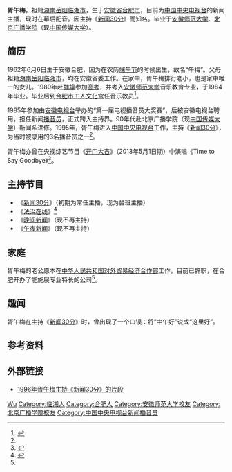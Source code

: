 {{blpsources|time=2020-12-01}}
{{藝人
|姓名     = 胥午梅
|類型     = 节目主持
|圖片     = 
|圖片簡介 = 
|本名     = 
|英文名   = 
|暱稱     = 
|其他藝名 = 
|國籍     = {{CHN-MLD}}
|民族     = [[汉族|汉族]]
|籍貫     = 
|出生日期 = {{birth date and age|1962|6|6}}
|出生地點 = {{CHN}}[[安徽省|安徽省]][[合肥市|合肥市]]
|逝世日期 = <!-- {{Death date and age|YYYY|MM|DD|YYYY|MM|DD}}（死亡在前，出生在后） -->
|逝世地點 = 
|籍贯 = [[湖南|湖南]][[岳阳|岳阳]][[临湘市|临湘市]]
|職業     = [[教员|教员]]、[[主持人|主持人]]
|語言     = [[汉语|汉语]]
|教育程度 = [[安徽师范大学|安徽师范大学]]音乐教育专业<br>北京广播学院（现[[中国传媒大学|中国传媒大学]]）新闻系
|配偶     = 已婚
|兒女     = 
|父母     = 
|代表作   = 
|活躍年代 = 1985年至今
|經紀公司 = 
|獎項     = 
|網站     = 
}}
'''胥午梅'''{{BD|1962年|6月6日|||catIdx= X胥}}，祖籍[[湖南|湖南]][[岳阳|岳阳]][[临湘市|临湘市]]，生于[[安徽省|安徽省]][[合肥市|合肥市]]，目前为[[中国中央电视台|中国中央电视台]]的新闻主播，现时在幕后配音。因主持《[[新闻30分|新闻30分]]》而知名。毕业于[[安徽师范大学|安徽师范大学]]、[[北京广播学院|北京广播学院]]（现[[中国传媒大学|中国传媒大学]]）。

== 简历 ==
1962年6月6日生于安徽合肥，因为在农历[[端午节|端午节]]的时候出生，故名“午梅”。父母祖籍[[湖南|湖南]][[岳阳|岳阳]][[临湘市|临湘市]]，均在安徽省委工作。在家中，胥午梅排行老小，也是家中唯一的女儿。1980年赴[[蚌埠|蚌埠]]参加[[中国高考|高考]]，并考入[[安徽师范大学|安徽师范大学]]音乐教育专业，于1984年毕业。毕业后到[[合肥市工人文化宫|合肥市工人文化宫]]任音乐教员<ref name="tvmao">{{cite news|title=胥午梅个人资料 |url=http://www.tvmao.com/star/JiwhNGY=/detail |publisher=电视猫 |accessdate=2015年2月22日}}</ref>。

1985年参加由[[安徽电视台|安徽电视台]]举办的“第一届电视播音员大奖赛”，后被安徽电视台聘用，担任新闻[[播音员|播音员]]，正式跨入主持界。90年代赴北京广播学院（现[[中国传媒大学|中国传媒大学]]）新闻系进修。1995年，胥午梅进入[[中国中央电视台|中国中央电视台]]工作，主持《[[新闻30分|新闻30分]]》，为当时被录用的3名播音员之一<ref name="tvmao"/>。

胥午梅亦曾在央视综艺节目《[[开门大吉|开门大吉]]》（2013年5月1日期）中演唱《Time to Say Goodbye》<ref>{{Cite web |url=http://xiyou.cntv.cn/v-e32c003c-b2d1-11e2-89a1-001e0bd5b3ca.html |title=胥午梅在《开门大吉》演唱《Time to Say Goodbye》的片段 |access-date=2015-02-23 |archive-url=https://web.archive.org/web/20160304093246/http://xiyou.cntv.cn/v-e32c003c-b2d1-11e2-89a1-001e0bd5b3ca.html |archive-date=2016-03-04 |dead-url=yes }}</ref>。

== 主持节目 ==
*《[[新闻30分|新闻30分]]》（初期为常任主播，现为替班主播）
*《[[法治在线|法治在线]]》<ref>{{Cite web |url=http://xiyou.cntv.cn/v-c227cd66-d401-11e2-b140-a4badb469111.html |title=胥午梅主持法治在线的片段 |access-date=2015-02-23 |archive-url=https://web.archive.org/web/20160304190035/http://xiyou.cntv.cn/v-c227cd66-d401-11e2-b140-a4badb469111.html |archive-date=2016-03-04 |dead-url=yes }}</ref>
*《[[晚间新闻_(中国中央电视台)|晚间新闻]]》（现不再主持）
*《[[午夜新闻|午夜新闻]]》（现不再主持）

== 家庭 ==
胥午梅的老公原本在[[中华人民共和国对外贸易经济合作部|中华人民共和国对外贸易经济合作部]]工作，目前已辞职，在合肥开办了能施展专业特长的公司<ref name="tvmao"/>。

== 趣闻 ==
胥午梅在主持《[[新闻30分|新闻30分]]》时，曾出现了一个口误：将“中午好”说成“这里好”。

== 参考资料 ==
{{reflist}}

== 外部链接 ==
* [http://www.tudou.com/programs/view/Fmdnnywa9iM/ 1996年胥午梅主持《新闻30分》的片段]

{{Authority control}}
{{DEFAULTSORT:Xu wumei}}
[[Category:胥姓|Wu]]
[[Category:临湘人|Category:临湘人]]
[[Category:合肥人|Category:合肥人]]
[[Category:安徽师范大学校友|Category:安徽师范大学校友]]
[[Category:北京广播学院校友|Category:北京广播学院校友]]
[[Category:中国中央电视台新闻播音员|Category:中国中央电视台新闻播音员]]